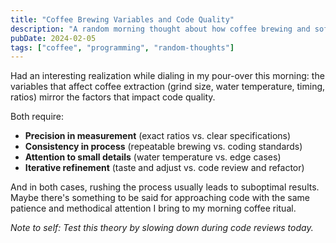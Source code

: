 ```yaml
---
title: "Coffee Brewing Variables and Code Quality"
description: "A random morning thought about how coffee brewing and software development share surprising parallels."
pubDate: 2024-02-05
tags: ["coffee", "programming", "random-thoughts"]
---
```


Had an interesting realization while dialing in my pour-over this morning: the variables that affect coffee extraction (grind size, water temperature, timing, ratios) mirror the factors that impact code quality.

Both require:
- **Precision in measurement** (exact ratios vs. clear specifications)
- **Consistency in process** (repeatable brewing vs. coding standards) 
- **Attention to small details** (water temperature vs. edge cases)
- **Iterative refinement** (taste and adjust vs. code review and refactor)

And in both cases, rushing the process usually leads to suboptimal results. Maybe there's something to be said for approaching code with the same patience and methodical attention I bring to my morning coffee ritual.

*Note to self: Test this theory by slowing down during code reviews today.*
